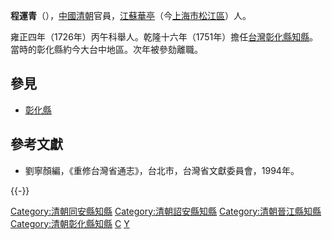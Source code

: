 '''程運青'''（{{bd|？||？||}}），[[中國|中國]][[清朝|清朝]]官員，[[江蘇|江蘇]][[華亭|華亭]]（今[[上海市|上海市]][[松江區|松江區]]）人。

雍正四年（1726年）丙午科舉人。乾隆十六年（1751年）擔任[[台灣|台灣]][[彰化縣|彰化縣]][[知縣|知縣]]。當時的彰化縣約今大台中地區。次年被參劾離職。

==參見==
*[[彰化縣|彰化縣]]

==參考文獻==
*劉寧顏編，《重修台灣省通志》，台北市，台灣省文獻委員會，1994年。

{{-}}
{{start box}}
{{s-off}}
{{succession box|李蘭|吳永權|[[泉州府|泉州府]]同安縣[[知縣|知縣]]|[[雍正|雍正]]五年－五年<br />（1727－1727年）}}
{{succession box|王宏珏|榮健|[[漳州府|漳州府]]詔安縣[[知縣|知縣]]|[[乾隆|乾隆]]七年－九年<br />（1729－1731年）}}
{{succession box|王裕璸|黃昌遇|[[泉州府|泉州府]]晉江縣[[知縣|知縣]]|[[乾隆|乾隆]]十三－十四年<br />（1748－1749年）}}
{{Succession box|[[程述祖|程述祖]]|[[吳開福|吳開福]]|[[台灣府|台灣府]][[彰化縣|彰化縣]][[知縣|知縣]]|<small>乾隆十六年（1751年）上任</small>}}
{{end box}}

[[Category:清朝同安縣知縣|Category:清朝同安縣知縣]]
[[Category:清朝詔安縣知縣|Category:清朝詔安縣知縣]]
[[Category:清朝晉江縣知縣|Category:清朝晉江縣知縣]]
[[Category:清朝彰化縣知縣|Category:清朝彰化縣知縣]]
[[Category:松江區人|C]]
[[Category:程姓|Y]]